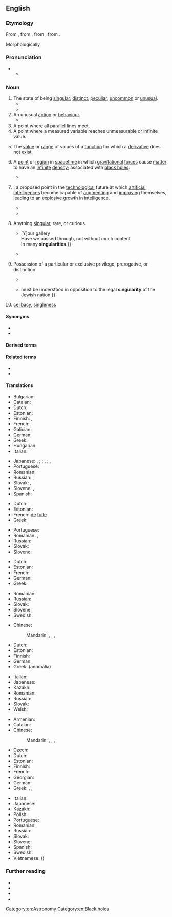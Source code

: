 {{also|Singularity}}
==English==

===Etymology===
From {{inh|en|enm|singularite}}, from {{der|en|fro|singularité}}, from {{der|en|LL.|singulāritās||singleness}}, from {{der|en|la|singulāris||single}}.

Morphologically {{suffix|en|singular|ity|nocat=1}}

===Pronunciation===
* {{IPA|en|/ˌsɪŋɡjəˈlæɹətɪ/}}
** {{audio|en|LL-Q1860 (eng)-Vealhurl-singularity.wav|Audio (UK)}}

===Noun===
{{en-noun|~}}

# The state of being [[singular]], [[distinct]], [[peculiar]], [[uncommon]] or [[unusual]].
#* {{quote-book|en|year=1718|author={{w|Joseph Addison}}|title=Remarks on several parts of Italy, &c. in the years 1701, 1702, 1703|url=https://books.google.com/books?id=4ztCAQAAMAAJ&pg=PA499&dq=little+figure+singularity&hl=en&newbks=1&newbks_redir=0&sa=X&ved=2ahUKEwjgivWE9cvlAhXyQd8KHUuJBVkQ6AEwAXoECAUQAg#v=onepage&q=little%20figure%20singularity&f=false|text=I took notice of this little figure for the '''singularity''' of the instrument.}}
#* {{quote-book|en|year=a. 1618|year_published=1650|author={{w|Sir Walter Raleigh}}|title=The Marrow of Historie, Or, an Epitome of All Historical Passages from the Creation, to the End of the Last Macedonian War|url=https://books.google.com/books?id=Muc8u-ntE3kC&pg=PA40&dq=pliny%20addeth&hl=en&newbks=1&newbks_redir=0&sa=X&ved=2ahUKEwixqJm08MvlAhUEh-AKHc59AXUQ6AEwAXoECAEQAg#v=onepage&q=pliny%20addeth&f=false|text=Pliny addeth this '''ſingularity''' to the Indian ſoil, that it is without weeds, that the second year the very falling down of the seeds yieldeth corn.}}
# An unusual [[action]] or [[behaviour]].
#* {{quote-book|en|year=1834|author={{w|Letitia Elizabeth Landon}}|title=Francesca Carrara|volume=2|page=115|text="Do you know," said she to Guido one morning, when, after asking her to sing, the Englishman had left the room in the very middle of her song, "that I have taken a fancy into my head, which quite accounts for Mr. Arden's '''singularities''': it is, that I am like some one whom he loved and lost in early youth; and though the loss is dreadful, the love is yet pleasant to remember."}}
# A point where all parallel lines meet.
# A point where a measured variable reaches unmeasurable or infinite value.
# {{lb|en|mathematics}} The [[value]] or [[range]] of values of a [[function]] for which a [[derivative]] does not [[exist]].
# {{lb|en|physics}} A [[point]] or [[region]] in [[spacetime]] in which [[gravitational]] [[force]]s cause [[matter]] to have an [[infinite]] [[density]]; associated with [[black hole]]s.
#* {{quote-book|en|author=Jean-Pierre Luminet|title=Black Holes|year=1992|publisher=Cambridge University Press|page=135|pageurl=https://books.google.com/books?id=WRexJODPq5AC&pg=PA135&dq=%22singularity%22+black+hole&hl=&cd=14&source=gbs_api#v=onepage&q=%22singularity%22%20black%20hole&f=false|isbn=978-0-521-40906-3|passage=Consequently the interior of a black hole is empty, with a '''singularity''' at the centre.}}
# {{lb|en|sometimes|capitalized}} {{ellipsis of|en|technological singularity}}: a proposed point in the [[technological]] future at which [[artificial intelligence]]s become capable of [[augment]]ing and [[improve|improving]] themselves, leading to an [[explosive]] growth in intelligence.
#: {{syn|en|technological singularity|Kurzweil singularity|Singularity}}
#* {{quote-journal|en|author=Rob Walker|title=Cyberspace When You’re Dead|work=The New York Times|date=2011-01-05|url=https://www.nytimes.com/2011/01/09/magazine/09Immortality-t.html|issn=0362-4331|brackets=on|passage=[Vernor] Vinge was among those (along with, notably, Ray Kurzweil) to discuss the transformation of humans by technology, coming in a matter of decades, referred to as “the '''singularity'''.”}}
#* {{quote-journal|en|author=John Markoff|title=When Is the Singularity? Probably Not in Your Lifetime|work=The New York Times|date=2016-04-07|url=https://www.nytimes.com/2016/04/07/science/artificial-intelligence-when-is-the-singularity.html|issn=0362-4331|passage=The notion of the '''Singularity''' is predicated on Moore’s Law, the 1965 observation by the Intel co-founder Gordon Moore, that the number of transistors that can be etched onto a sliver of silicon doubles at roughly two year intervals.}}
# {{lb|en|obsolete}} Anything [[singular]], rare, or curious.
#* {{quote-book|en|year={{circa|1610–1611}}|first=William|last=Shakespeare|authorlink=William Shakespeare
|title={{w|The Winter's Tale}}|section=Act 5, Scene 3|passage={{...}} [Y]our gallery</br>Have we passed through, not without much content</br>In many '''singularities'''.}}
#* {{quote-book|en|year=1938|author=Norman Lindsay|authorlink=Norman Lindsay|title=Age of Consent|publisher=Ure Smith|location=Sydney|year_published=1962|page=89|text=He was badgered in that witness-box for an hour. By a distracting repetition of cross-examination he was forced to confess that he had seen and spoken to a human biped in broad daylight, yet could not recollect one '''singularity''' to distinguish this phantom from the flat mass of humanity.}}
# {{lb|en|obsolete}} Possession of a particular or exclusive privilege, prerogative, or distinction.
#* {{quote-book|en|year=1594|author={{w|Richard Hooker}}|title=Of the Lawes of Ecclesiastical Politie|section=book 2|url=https://books.google.com/books?id=jwVBAQAAMAAJ&pg=PA266&dq=%22ungodly+title%22&source=bl&ots=8BSHt0621F&sig=ACfU3U0il74AkWQsd1ZIpL6yIuFHB0Yixw&hl=en&sa=X&ved=2ahUKEwjb1d7_68vlAhXwnuAKHSwNDXQQ6AEwBHoECAkQAQ#v=onepage&q=%22ungodly%20title%22&f=false|text=St. Gregory, being himself a Bishop of Rome, and writing against the title of ''Universal Bishop'', saith thus, "None of all my predecessors ever consented to use this ungodly title; no bishop of Rome ever took upon him this name of '''singularity'''."}}
#* {{quote-book|en|year=1659|author=[[w:John Pearson (bishop)|Bishop John Pearson]]|title=An Exposition of the Creed|url=https://books.google.com/books?id=cRY2AQAAMAAJ&pg=PA445&q=opposition+singularity&hl=en&newbks=1&newbks_redir=0&sa=X&ved=2ahUKEwi28pDk7svlAhWsd98KHQMaBu8Q6AEwAHoECAAQAg#v=onepage&q=opposition%20singularity&f=false|text=Catholicism {{...}} must be understood in opposition to the legal '''singularity''' of the Jewish nation.}}
# {{lb|en|obsolete}} {{rfv-sense|en}} [[celibacy]], [[singleness]]
#: {{rfquotek|en|Jeremy Taylor}}

====Synonyms====
{{checksense|en}}
* {{l|en|centrohub}}
* {{l|en|monosemy}}

====Derived terms====
{{der4|en|Kurzweil singularity|cosmic singularity|equisingularity|gravitational singularity|multisingularity|naked singularity|nonsingularity|polysingularity|post-singularity|postsingularity|ring singularity|Singularitarian|Singularitarianism|technological singularity}}

====Related terms====
* {{l|en|single}}
* {{l|en|singular}}

====Translations====
{{trans-top|peculiar state or occurrence}}
* Bulgarian: {{t+|bg|странност}}
* Catalan: {{t|ca|singularitat|f}}
* Dutch: {{t+|nl|bijzonderheid|f}}
* Estonian: {{t+|et|singulaarsus}}
* Finnish: {{t+|fi|erikoisuus}}, {{t+|fi|omituisuus}}
* French: {{t+|fr|singularité|f}}
* Galician: {{t+|gl|singularidade|f}}
* German: {{t+|de|Eigenheit|f}}
* Greek: {{t+|el|ιδιομορφία|f}}
* Hungarian: {{t+|hu|szingularitás}}
* Italian: {{t+|it|singolarità|f}}
{{trans-mid}}
* Japanese: {{t|ja|単独性|tr=たんどくせい, tandokusē}} {{q|singular}}, {{t|ja|単一性|tr=たんいつせい, tan'itsusē}};  {{t|ja|特異性|tr=とくいせい, tokuisē}} {{q|uncommon}}; {{t+|ja|奇妙|tr=きみょう, kimyō}} {{q|odd}}, {{t+|ja|風変わり|tr=ふがわり, fūgawari}};  {{t+|ja|非凡|tr=ひぼん, hibon}} {{q|supremely rare}}, {{t|ja|希有|tr=けうkeu}}
* Portuguese: {{t|pt|singularidade|f}}
* Romanian: {{t+|ro|singularitate|f}}
* Russian: {{t+|ru|своеобра́зие|n}}, {{t+|ru|самобы́тность|f}}
* Slovak: {{t|sk|singularita}}, {{t|sk|jedinečnosť}}
* Slovene: {{t|sl|drugačnost|f}}, {{t|sl|samosvojost|f}}
* Spanish: {{t+|es|singularidad|f}}
{{trans-bottom}}

{{trans-top|point where all lines meet}}
* Dutch: {{t+|nl|vluchtpunt|n}}
* Estonian: {{t+|et|singulaarsus}}
* French: {{t+|fr|point|m}} [[de]] [[fuite]]
* Greek: {{t|el|πλημνοσημείο}}
{{trans-mid}}
* Portuguese: {{t|pt|singularidade|f}}
* Romanian: {{t|ro|punct de întâlnire|n}}, {{t|ro|punct comun|n}}
* Russian: {{t|ru|особая точка|f}}
* Slovak: {{t|sk|singularita}}
* Slovene: {{t|sl|singularnost|f}}
{{trans-bottom}}

{{trans-top|point where infinite value is reached}}
* Dutch: {{t+|nl|singulariteit|f}}
* Estonian: {{t+|et|singulaarsus}}
* French: {{t+|fr|singularité|f}}
* German: {{t+|de|Singularität|f}}
* Greek: {{t+|el|μονοσημία}}
{{trans-mid}}
* Romanian: {{t+|ro|singularitate|f}}
* Russian: {{t|ru|особая точка|f}}
* Slovak: {{t|sk|singularita}}
* Slovene: {{t|sl|singularnost|f}}
* Swedish: {{t+|sv|singularitet|c}}
{{trans-bottom}}

{{trans-top|mathematics: value for which a derivative does not exist}}
* Chinese:
*: Mandarin: {{t|zh|奇異點}}, {{t|zh|奇异点|tr=qíyìdiǎn}}, {{t+|zh|奇點}}, {{t+|zh|奇点|tr=qídiǎn}}
* Dutch: {{t+|nl|singulariteit|f}}
* Estonian: {{t+|et|singulaarsus}}
* Finnish: {{t|fi|erikoispiste}}
* German: {{t+|de|Singularität|f}}
* Greek: {{t+|el|ανωμαλία|f}} (anomalía)
{{trans-mid}}
* Italian: {{t+|it|singolarità|f}}
* Japanese: {{t|ja|特異点|tr=とくいてん, tokuiten}}
* Kazakh: {{t|kk|сингулярлық}}
* Romanian: {{t+|ro|singularitate|f}}
* Russian: {{t+|ru|сингуля́рность|f}}
* Slovak: {{t|sk|singularita}}
* Welsh: {{t|cy|hynodyn|m}}
{{trans-bottom}}

{{trans-top|physics: point of infinite density}}
* Armenian: {{t|hy|սինգուլյարություն}}
* Catalan: {{t|ca|singularitat|f}}
* Chinese:
*: Mandarin: {{t|zh|奇異點}}, {{t|zh|奇异点|tr=qíyìdiǎn}}, {{t+|zh|奇點}}, {{t+|zh|奇点|tr=qídiǎn}}
* Czech: {{t|cs|singularita|f}}
* Dutch: {{t+|nl|singulariteit|f}}
* Estonian: {{t+|et|singulaarsus}}
* Finnish: {{t+|fi|singulariteetti}}
* French: {{t+|fr|singularité|f}}
* Georgian: {{t|ka|სინგულარობა}}
* German: {{t+|de|Singularität|f}}
* Greek: {{t|el|απειροπλήμνη}}, {{t+|el|μονοσημία}}, {{t+|el|ανωμαλία|f}}
{{trans-mid}}
* Italian: {{t+|it|singolarità|f}}
* Japanese: {{t|ja|特異点|tr=とくいてん, tokuiten}}
* Kazakh: {{t|kk|сингулярлық}}
* Polish: {{t+|pl|osobliwość|f}}
* Portuguese: {{t|pt|singularidade|f}}
* Romanian: {{t+|ro|singularitate|f}}
* Russian: {{t+|ru|сингуля́рность|f}}
* Slovak: {{t|sk|singularita}}
* Slovene: {{t|sl|singularnost|f}}
* Spanish: {{t+|es|singularidad|f}}
* Swedish: {{t+|sv|singularitet|c}}
* Vietnamese: {{t|vi|điểm kì dị}} ({{t|vi|[[點]][[奇異]]}})
{{trans-bottom}}

===Further reading===
* {{pedia}}
* {{R:Webster 1913}}
* {{R:Century 1911}}
* {{R:OneLook}}

[[Category:en:Astronomy]]
[[Category:en:Black holes]]